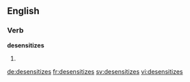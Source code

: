 ==English==

===Verb===
'''desensitizes'''

# {{third-person singular of|desensitize}}

[[de:desensitizes]]
[[fr:desensitizes]]
[[sv:desensitizes]]
[[vi:desensitizes]]